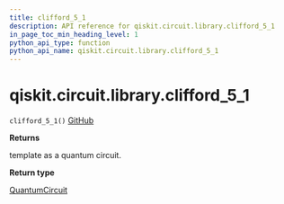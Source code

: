 ```yaml
---
title: clifford_5_1
description: API reference for qiskit.circuit.library.clifford_5_1
in_page_toc_min_heading_level: 1
python_api_type: function
python_api_name: qiskit.circuit.library.clifford_5_1
---
```


# qiskit.circuit.library.clifford\_5\_1

<span id="qiskit.circuit.library.clifford_5_1" />

`clifford_5_1()` [GitHub](https://github.com/qiskit/qiskit/tree/stable/0.20/qiskit/circuit/library/templates/clifford/clifford_5_1.py "view source code")

**Returns**

template as a quantum circuit.

**Return type**

[QuantumCircuit](qiskit.circuit.QuantumCircuit "qiskit.circuit.QuantumCircuit")

